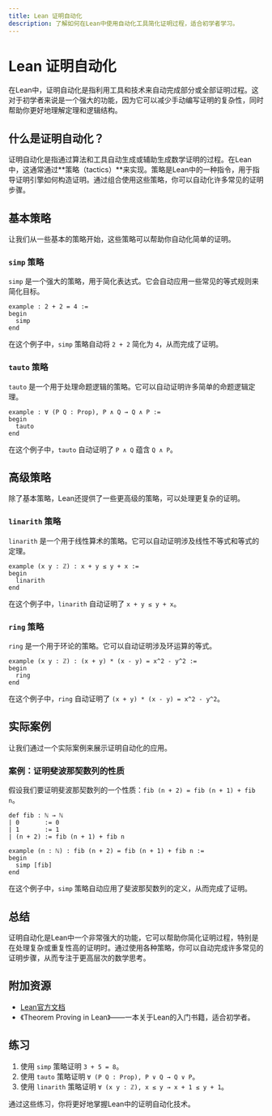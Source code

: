 ```yaml
---
title: Lean 证明自动化
description: 了解如何在Lean中使用自动化工具简化证明过程，适合初学者学习。
---
```


# Lean 证明自动化

在Lean中，证明自动化是指利用工具和技术来自动完成部分或全部证明过程。这对于初学者来说是一个强大的功能，因为它可以减少手动编写证明的复杂性，同时帮助你更好地理解定理和逻辑结构。

## 什么是证明自动化？

证明自动化是指通过算法和工具自动生成或辅助生成数学证明的过程。在Lean中，这通常通过**策略（tactics）**来实现。策略是Lean中的一种指令，用于指导证明引擎如何构造证明。通过组合使用这些策略，你可以自动化许多常见的证明步骤。

## 基本策略

让我们从一些基本的策略开始，这些策略可以帮助你自动化简单的证明。

### `simp` 策略

`simp` 是一个强大的策略，用于简化表达式。它会自动应用一些常见的等式规则来简化目标。

```lean
example : 2 + 2 = 4 :=
begin
  simp
end
```

在这个例子中，`simp` 策略自动将 `2 + 2` 简化为 `4`，从而完成了证明。

### `tauto` 策略

`tauto` 是一个用于处理命题逻辑的策略。它可以自动证明许多简单的命题逻辑定理。

```lean
example : ∀ (P Q : Prop), P ∧ Q → Q ∧ P :=
begin
  tauto
end
```

在这个例子中，`tauto` 自动证明了 `P ∧ Q` 蕴含 `Q ∧ P`。

## 高级策略

除了基本策略，Lean还提供了一些更高级的策略，可以处理更复杂的证明。

### `linarith` 策略

`linarith` 是一个用于线性算术的策略。它可以自动证明涉及线性不等式和等式的定理。

```lean
example (x y : ℤ) : x + y ≤ y + x :=
begin
  linarith
end
```

在这个例子中，`linarith` 自动证明了 `x + y ≤ y + x`。

### `ring` 策略

`ring` 是一个用于环论的策略。它可以自动证明涉及环运算的等式。

```lean
example (x y : ℤ) : (x + y) * (x - y) = x^2 - y^2 :=
begin
  ring
end
```

在这个例子中，`ring` 自动证明了 `(x + y) * (x - y) = x^2 - y^2`。

## 实际案例

让我们通过一个实际案例来展示证明自动化的应用。

### 案例：证明斐波那契数列的性质

假设我们要证明斐波那契数列的一个性质：`fib (n + 2) = fib (n + 1) + fib n`。

```lean
def fib : ℕ → ℕ
| 0       := 0
| 1       := 1
| (n + 2) := fib (n + 1) + fib n

example (n : ℕ) : fib (n + 2) = fib (n + 1) + fib n :=
begin
  simp [fib]
end
```

在这个例子中，`simp` 策略自动应用了斐波那契数列的定义，从而完成了证明。

## 总结

证明自动化是Lean中一个非常强大的功能，它可以帮助你简化证明过程，特别是在处理复杂或重复性高的证明时。通过使用各种策略，你可以自动完成许多常见的证明步骤，从而专注于更高层次的数学思考。

## 附加资源

- [Lean官方文档](https://leanprover.github.io/documentation/)
- 《Theorem Proving in Lean》——一本关于Lean的入门书籍，适合初学者。

## 练习

1. 使用 `simp` 策略证明 `3 + 5 = 8`。
2. 使用 `tauto` 策略证明 `∀ (P Q : Prop), P ∨ Q → Q ∨ P`。
3. 使用 `linarith` 策略证明 `∀ (x y : ℤ), x ≤ y → x + 1 ≤ y + 1`。

通过这些练习，你将更好地掌握Lean中的证明自动化技术。